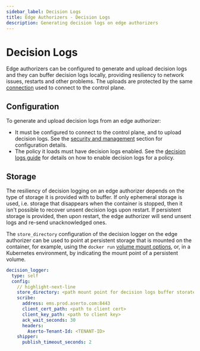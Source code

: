 ```yaml
---
sidebar_label: Decision Logs
title: Edge Authorizers - Decision Logs
description: Generating decision logs on edge authorizers
---
```

# Decision Logs
Edge authorizers can be configured to generate and upload decision logs and they can buffer decision logs locally,
providing resiliency to network issues, restarts and other problems. The uploads are protected by the same
[connection](/docs/edge-authorizers/security-and-management#edge-authorizer-connections) used to connect to the control
plane.

## Configuration
To generate and upload decision logs from an edge authorizer: 
- It must be configured to connect to the control plane, and to upload decision logs. See the [security and
management](/docs/edge-authorizers/security-and-management#configuration) section for configuration details.
- The policy it loads must have decision logs enabled. See the [decision logs
guide](/docs/decision-logs-guide/console) for details on how to enable decision logs
for a policy.

## Storage
The resiliency of decision logging on an edge authorizer depends on the type of storage it is provided with to buffer. If 
only ephemeral storage is used, i.e. storage that disappears when the container is stopped, then it isn't possible to 
recover unsent decision logs upon restart. If persistent storage is provided, then upon restart, the edge authorizer will send
unsent logs and re-send unacknowledged ones. 

The `store_directory` configuration of the decision logger on the edge authorizer can be used to point at persistent
storage that is mounted on the container, for example, using the `docker run` [volume mount
options](https://docs.docker.com/storage/volumes/), or, in a Kubernetes environment, by indicating the mount point of a
persistent volume.

```yaml
decision_logger:
  type: self
  config:
    // highlight-next-line
    store_directory: <path mount point for decision logs buffer storate>
    scribe:
      address: ems.prod.aserto.com:8443
      client_cert_path: <path to client cert>
      client_key_path: <path to client key>
      ack_wait_seconds: 30
      headers:
        Aserto-Tenant-Id: <TENANT-ID>
    shipper: 
      publish_timeout_seconds: 2
```
